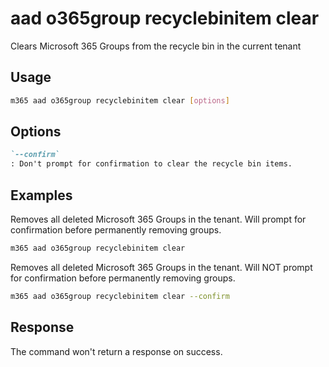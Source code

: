 
# aad o365group recyclebinitem clear

Clears Microsoft 365 Groups from the recycle bin in the current tenant

## Usage

```sh
m365 aad o365group recyclebinitem clear [options]
```

## Options

```md definition-list
`--confirm`
: Don't prompt for confirmation to clear the recycle bin items.
```

<Global />

## Examples

Removes all deleted Microsoft 365 Groups in the tenant. Will prompt for confirmation before permanently removing groups.

```sh
m365 aad o365group recyclebinitem clear
```

Removes all deleted Microsoft 365 Groups in the tenant. Will NOT prompt for confirmation before permanently removing groups.

```sh
m365 aad o365group recyclebinitem clear --confirm
```

## Response

The command won't return a response on success.